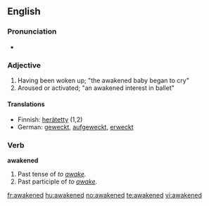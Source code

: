 ==English==

===Pronunciation===
* {{audio|en-us-awakened.ogg|Audio (US)}}

===Adjective===
{{infl|en|adjective}}

# Having been woken up; "the awakened baby began to cry"
# Aroused or activated; "an awakened interest in ballet"

====Translations====
* Finnish: [[herätetty]] (1,2)
* German: [[wecken|geweckt]], [[aufgeweckt]], [[erweckt]]

===Verb===
'''awakened'''

# Past tense of ''to [[awake]].''
# Past participle of ''to [[awake]].''

[[fr:awakened]]
[[hu:awakened]]
[[no:awakened]]
[[te:awakened]]
[[vi:awakened]]